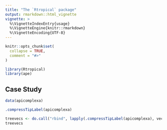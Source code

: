 ```yaml
---
title: "The `Rtropical` package"
output: rmarkdown::html_vignette
vignette: >
  %\VignetteIndexEntry{usage}
  %\VignetteEngine{knitr::rmarkdown}
  %\VignetteEncoding{UTF-8}
---
```


```r
knitr::opts_chunk$set(
  collapse = TRUE,
  comment = "#>"
)
```

```r
library(Rtropical)
library(ape)
```


## Case Study

```r
data(apicomplexa)

.compressTipLabel(apicomplexa)

treevecs <- do.call("rbind", lapply(.compressTipLabel(apicomplexa), vec.fun))
treevecs
```

